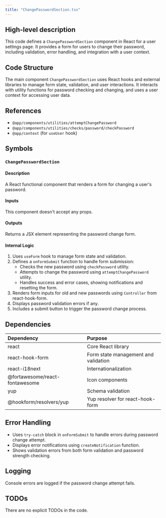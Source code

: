 ```yaml
---
title: "ChangePasswordSection.tsx"
---
```


## High-level description
This code defines a `ChangePasswordSection` component in React for a user settings page. It provides a form for users to change their password, including validation, error handling, and integration with a user context.

## Code Structure
The main component `ChangePasswordSection` uses React hooks and external libraries to manage form state, validation, and user interactions. It interacts with utility functions for password checking and changing, and uses a user context for accessing user data.

## References
- `@app/components/utilities/attemptChangePassword`
- `@app/components/utilities/checks/password/checkPassword`
- `@app/context` (for `useUser` hook)

## Symbols

### `ChangePasswordSection`
#### Description
A React functional component that renders a form for changing a user's password.

#### Inputs
This component doesn't accept any props.

#### Outputs
Returns a JSX element representing the password change form.

#### Internal Logic
1. Uses `useForm` hook to manage form state and validation.
2. Defines a `onFormSubmit` function to handle form submission:
   - Checks the new password using `checkPassword` utility.
   - Attempts to change the password using `attemptChangePassword` utility.
   - Handles success and error cases, showing notifications and resetting the form.
3. Renders form inputs for old and new passwords using `Controller` from react-hook-form.
4. Displays password validation errors if any.
5. Includes a submit button to trigger the password change process.

## Dependencies
| Dependency | Purpose |
|:-----------|:--------|
| react | Core React library |
| react-hook-form | Form state management and validation |
| react-i18next | Internationalization |
| @fortawesome/react-fontawesome | Icon components |
| yup | Schema validation |
| @hookform/resolvers/yup | Yup resolver for react-hook-form |

## Error Handling
- Uses `try-catch` block in `onFormSubmit` to handle errors during password change attempt.
- Displays error notifications using `createNotification` function.
- Shows validation errors from both form validation and password strength checking.

## Logging
Console errors are logged if the password change attempt fails.

## TODOs
There are no explicit TODOs in the code.